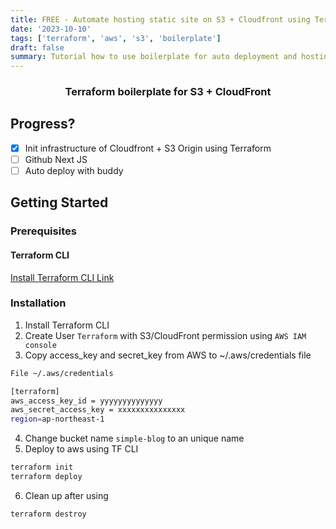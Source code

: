 ```yaml
---
title: FREE - Automate hosting static site on S3 + Cloudfront using Terraform
date: '2023-10-10'
tags: ['terraform', 'aws', 's3', 'boilerplate']
draft: false
summary: Tutorial how to use boilerplate for auto deployment and hosting static site on S3 + Cloudfront + Terraform
---
```


<div align="center">
  <h3 align="center">Terraform boilerplate for S3 + CloudFront</h3>  
</div>

## Progress?
- [x] Init infrastructure of Cloudfront + S3 Origin using Terraform
- [ ] Github Next JS
- [ ] Auto deploy with buddy

## Getting Started

### Prerequisites

#### Terraform CLI
[Install Terraform CLI Link](https://developer.hashicorp.com/terraform/downloads?product_intent=terraform)

### Installation

1. Install Terraform CLI
2. Create User `Terraform` with S3/CloudFront permission using `AWS IAM console`
3. Copy access_key and secret_key from AWS to ~/.aws/credentials file

```bash
File ~/.aws/credentials

[terraform]
aws_access_key_id = yyyyyyyyyyyyyy
aws_secret_access_key = xxxxxxxxxxxxxxx
region=ap-northeast-1
```

4. Change bucket name `simple-blog` to an unique name
5. Deploy to aws using TF CLI
```bash
terraform init
terraform deploy
```
6. Clean up after using
```bash
terraform destroy
```